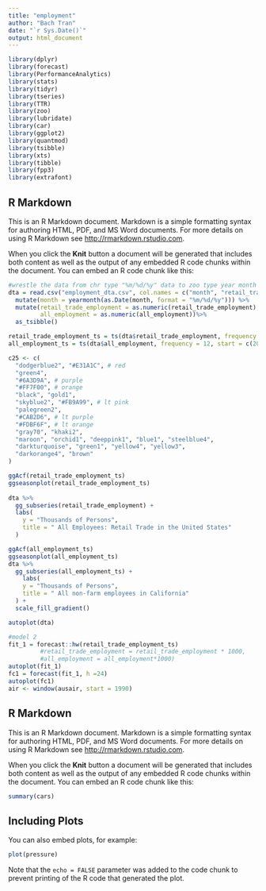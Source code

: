 ```yaml
---
title: "employment"
author: "Bach Tran"
date: "`r Sys.Date()`"
output: html_document
---
```


```r
library(dplyr)
library(forecast)
library(PerformanceAnalytics)
library(stats)
library(tidyr)
library(tseries) 
library(TTR)
library(zoo)
library(lubridate)
library(car) 
library(ggplot2)
library(quantmod)
library(tsibble)
library(xts)
library(tibble)
library(fpp3)
library(extrafont)

```

## R Markdown

This is an R Markdown document. Markdown is a simple formatting syntax for authoring HTML, PDF, and MS Word documents. For more details on using R Markdown see <http://rmarkdown.rstudio.com>.

When you click the **Knit** button a document will be generated that includes both content as well as the output of any embedded R code chunks within the document. You can embed an R code chunk like this:


```r
#wrestle the data from chr type "%m/%d/%y" data to zoo type year month 
dta = read.csv("employment_dta.csv", col.names = c("month", "retail_trade_employment", "all_employment")) %>%
  mutate(month = yearmonth(as.Date(month, format = "%m/%d/%y"))) %>%
  mutate(retail_trade_employment = as.numeric(retail_trade_employment),
         all_employment = as.numeric(all_employment))%>%
  as_tsibble()

retail_trade_employment_ts = ts(dta$retail_trade_employment, frequency = 12, start =c(2000,1))
all_employment_ts = ts(dta$all_employment, frequency = 12, start = c(2000,1))
```


```r
c25 <- c(
  "dodgerblue2", "#E31A1C", # red
  "green4",
  "#6A3D9A", # purple
  "#FF7F00", # orange
  "black", "gold1",
  "skyblue2", "#FB9A99", # lt pink
  "palegreen2",
  "#CAB2D6", # lt purple
  "#FDBF6F", # lt orange
  "gray70", "khaki2",
  "maroon", "orchid1", "deeppink1", "blue1", "steelblue4",
  "darkturquoise", "green1", "yellow4", "yellow3",
  "darkorange4", "brown"
)

```


```r
ggAcf(retail_trade_employment_ts)
ggseasonplot(retail_trade_employment_ts) 
 
dta %>% 
  gg_subseries(retail_trade_employment) +
  labs(
    y = "Thousands of Persons",
    title = " All Employees: Retail Trade in the United States"
  )

ggAcf(all_employment_ts)
ggseasonplot(all_employment_ts) 
dta %>%
  gg_subseries(all_employment_ts) +
    labs(
    y = "Thousands of Persons",
    title = " All non-farm employees in California"
  ) + 
  scale_fill_gradient()
```

```r

autoplot(dta)

#model 2
fit_1 = forecast::hw(retail_trade_employment_ts)
         #retail_trade_employment = retail_trade_employment * 1000,
         #all_employment = all_employment*1000)
autoplot(fit_1)
fc1 = forecast(fit_1, h =24)
autoplot(fc1)
air <- window(ausair, start = 1990)
```

## R Markdown

This is an R Markdown document. Markdown is a simple formatting syntax for authoring HTML, PDF, and MS Word documents. For more details on using R Markdown see <http://rmarkdown.rstudio.com>.

When you click the **Knit** button a document will be generated that includes both content as well as the output of any embedded R code chunks within the document. You can embed an R code chunk like this:

```r
summary(cars)
```

## Including Plots

You can also embed plots, for example:

```r
plot(pressure)
```

Note that the `echo = FALSE` parameter was added to the code chunk to prevent printing of the R code that generated the plot.
